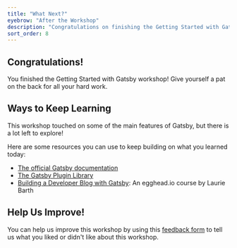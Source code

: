```yaml
---
title: "What Next?"
eyebrow: "After the Workshop"
description: "Congratulations on finishing the Getting Started with Gatsby Workshop! Here are some resources you can use to continue learning."
sort_order: 8
---
```


## Congratulations!

You finished the Getting Started with Gatsby workshop! Give yourself a pat on the back for all your hard work.

## Ways to Keep Learning

This workshop touched on some of the main features of Gatsby, but there is a lot left to explore!

Here are some resources you can use to keep building on what you learned today:

* [The official Gatsby documentation](https://gatsbyjs.com/docs)
* [The Gatsby Plugin Library](https://gatsbyjs.com/plugins)
* [Building a Developer Blog with Gatsby](https://egghead.io/courses/build-a-developer-blog-with-gatsby-bd96): An egghead.io course by Laurie Barth

## Help Us Improve!

You can help us improve this workshop by using this [feedback form](https://docs.google.com/forms/d/e/1FAIpQLScQSMjKfAaukPiiwvPTpIG3nKEF5pjY0Y_nZX6TGj0L9Tx31w/viewform?usp=pp_url&entry.2075407804=General+Feedback) to tell us what you liked or didn't like about this workshop.